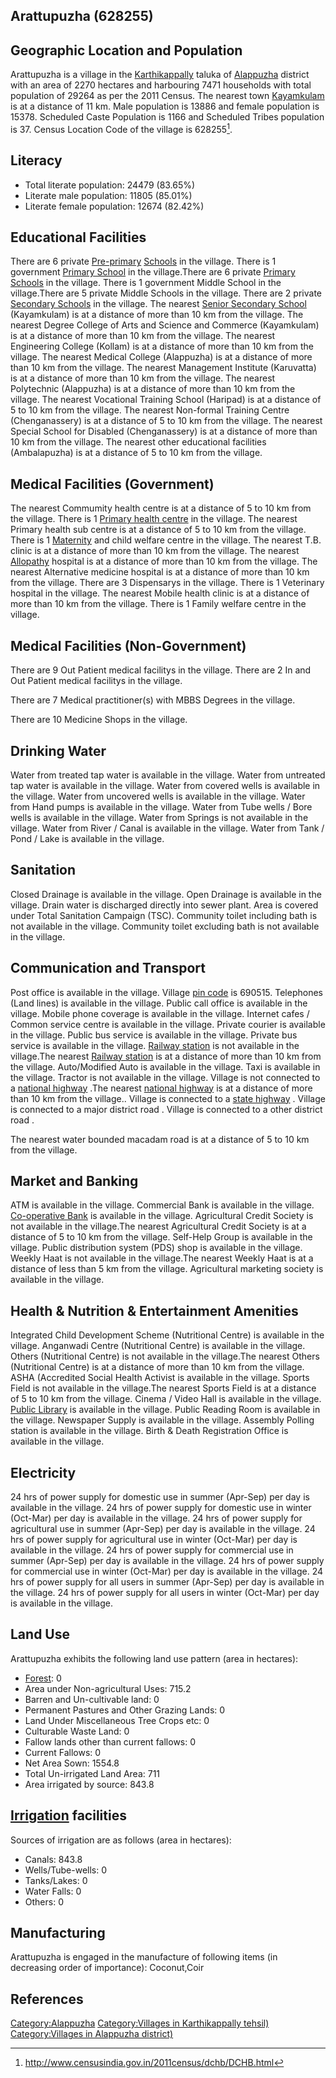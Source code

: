 {{Infobox settlement
| name=Arattupuzha
| native_name=
| native_name_lang=
| other_name=
| nickname=
| settlement_type=Village
| image_skyline=
| image_alt=
| image_caption=
| pushpin_map=India Kerala
| pushpin_label_position=right
| pushpin_map_alt=
| pushpin_map_caption=Location in Kerala, India
| latd=
| latm=
| lats=
| latNS=
| longd=
| longm=
| longs=
| longEW=
| coordinates_display=inline,title
| subdivision_type=Country
| subdivision_name={{flag|India}}
| subdivision_type1=[[States and territories of India|State]]
| subdivision_name1=Kerala 
| subdivision_type2=[[List of districts of India|District]]
| subdivision_name2=Alappuzha
| subdivision_type3=Tahsil
| subdivision_name3=Karthikappally
| website=
| established_title=<!-- Established -->
| established_date=
| founder=
| named_for=
| government_type=
| governing_body=
| unit_pref=Metric=
| area_footnotes=
| area_rank=
| area_total_km2=22.70
| elevation_footnotes=
| elevation_m=
| population_total=29264
| population_as_of=2011
| population_rank=
| population_density_km2=1289
| population_demonym=
| population_footnotes=
| demographics_type1=Languages
| demographics1_title1=Official
| demographics1_info1=[[Malayalam language|Malayalam]]
| timezone1=[[Indian Standard Time|IST]]
| utc_offset1==+5:30
| postal_code_type=[[Postal Index Number|PIN]]
| postal_code=690515
| area_code_type=Telephone code
| area_code=
| registration_plate=
| blank1_name_sec1=Nearest city
| blank1_info_sec1=[[Kayamkulam]]
| blank2_name_sec1=[[Human sex ratio|Sex ratio]]
| blank2_info_sec1=1107 [[male|♂]]/[[female|♀]]
| blank3_name_sec1=Literacy
| blank3_info_sec1=83.65%
| blank1_name_sec2=[[2011 Census of India|2011 census]] code
| blank1_info_sec2=628255
| footnotes=
}}

== Arattupuzha (628255) ==

== Geographic Location and Population ==

Arattupuzha is a village in the [[Karthikappally]] taluka of [[Alappuzha]] district with an area of 2270 hectares and harbouring 7471 households with total population of 29264 as per the 2011 Census. The nearest town [[Kayamkulam]] is at a distance of 11 km. Male population is 13886 and female population is 15378. Scheduled Caste Population is 1166 and Scheduled Tribes population is 37. Census Location Code of the village is 628255<ref>http://www.censusindia.gov.in/2011census/dchb/DCHB.html</ref>.


== Literacy ==  
* Total literate population: 24479 (83.65%)
* Literate male population: 11805 (85.01%)
* Literate female population: 12674 (82.42%)


== Educational Facilities ==  
There are 6 private [[Pre-primary]] [[School]]s in the village.
There is 1 government [[Primary School]] in the village.There are 6 private [[Primary School]]s in the village.
There is 1 government Middle School in the village.There are 5 private Middle Schools in the village.
There are 2 private [[Secondary School]]s in the village.
The nearest [[Senior Secondary School]] (Kayamkulam) is at a distance of more than 10 km from the village.
The nearest Degree College of Arts and Science and Commerce (Kayamkulam) is at a distance of more than 10 km from the village.
The nearest Engineering College (Kollam) is at a distance of more than 10 km from the village.
The nearest Medical College (Alappuzha) is at a distance of more than 10 km from the village.
The nearest Management Institute (Karuvatta) is at a distance of more than 10 km from the village.
The nearest Polytechnic (Alappuzha) is at a distance of more than 10 km from the village.
The nearest Vocational Training School (Haripad) is at a distance of 5 to 10 km from the village.
The nearest Non-formal Training Centre (Chenganassery) is at a distance of 5 to 10 km from the village.
The nearest Special School for Disabled (Chenganassery) is at a distance of more than 10 km from the village.
The nearest other educational facilities (Ambalapuzha) is at a distance of 5 to 10 km from the village.


== Medical Facilities (Government) ==
The nearest Commumity health centre is at a distance of 5 to 10 km from the village.
There is 1 [[Primary health centre]] in the village.
The nearest Primary health sub centre is at a distance of 5 to 10 km from the village.
There is 1 [[Maternity]] and child welfare centre in the village.
The nearest T.B. clinic is at a distance of more than 10 km from the village.
The nearest [[Allopathy]] hospital is at a distance of more than 10 km from the village.
The nearest Alternative medicine hospital is at a distance of more than 10 km from the village.
There are 3 Dispensarys in the village.
There is 1 Veterinary hospital in the village.
The nearest Mobile health clinic is at a distance of more than 10 km from the village.
There is 1 Family welfare centre in the village.


== Medical Facilities (Non-Government) ==
There are 9 Out Patient medical facilitys in the village.
There are 2 In and Out Patient medical facilitys in the village.

There are 7 Medical practitioner(s) with MBBS Degrees in the village.



There are 10 Medicine Shops in the village.



== Drinking Water ==
Water from treated tap water is available in the village.
Water from untreated tap water is available in the village.
Water from covered wells is available in the village.
Water from uncovered wells is available in the village.
Water from Hand pumps is available in the village.
Water from Tube wells / Bore wells is available in the village.
Water from Springs is not available in the village.
Water from River / Canal is available in the village.
Water from Tank / Pond / Lake is available in the village.


== Sanitation ==
Closed Drainage is available in the village.
Open Drainage is available in the village.
Drain water is discharged directly into sewer plant.
Area is covered under Total Sanitation Campaign (TSC).
Community toilet including bath is not available in the village.
Community toilet excluding bath is not available in the village.


== Communication and Transport ==
Post office is available in the village.
Village [[pin code]] is 690515.
Telephones (Land lines) is available in the village.
Public call office is available in the village.
Mobile phone coverage is available in the village.
Internet cafes / Common service centre is available in the village.
Private courier is available in the village.
Public bus service is available in the village.
Private bus service is available in the village.
[[Railway station]] is not available in the village.The nearest [[Railway station]] is at a distance of more than 10 km from the village.
Auto/Modified Auto is available in the village.
Taxi is available in the village.
Tractor is not available in the village.
Village is not connected to a [[national highway]] .The nearest [[national highway]] is at a distance of more than 10 km from the village..
Village is connected to a [[state highway]]  .
Village is connected to a major district road    .
Village is connected to a other district road  .


The nearest water bounded macadam road is at a distance of 5 to 10 km from the village.




== Market and Banking ==
ATM is available in the village.
Commercial Bank is available in the village.
[[Co-operative Bank]] is available in the village.
Agricultural Credit Society is not available in the village.The nearest Agricultural Credit Society is at a distance of 5 to 10 km from the village.
Self-Help Group is available in the village.
Public distribution system (PDS) shop is available in the village.
Weekly Haat is not available in the village.The nearest Weekly Haat is at a distance of less than 5 km from the village.
Agricultural marketing society is available in the village.


== Health & Nutrition & Entertainment Amenities ==
Integrated Child Development Scheme (Nutritional Centre) is available in the village.
Anganwadi Centre (Nutritional Centre) is available in the village.
Others (Nutritional Centre) is not available in the village.The nearest Others (Nutritional Centre) is at a distance of more than 10 km from the village.
ASHA (Accredited Social Health Activist is available in the village.
Sports Field is not available in the village.The nearest Sports Field is at a distance of 5 to 10 km from the village.
Cinema / Video Hall is available in the village.
[[Public Library]] is available in the village.
Public Reading Room is available in the village.
Newspaper Supply is available in the village.
Assembly Polling station is available in the village.
Birth & Death Registration Office is available in the village.


== Electricity ==
24 hrs of power supply for domestic use in summer (Apr-Sep) per day is available in the village.
24 hrs of power supply for domestic use in winter (Oct-Mar) per day is available in the village.
24 hrs of power supply for agricultural use in summer (Apr-Sep) per day is available in the village.
24 hrs of power supply for agricultural use in winter (Oct-Mar) per day is available in the village.
24 hrs of power supply for commercial use in summer (Apr-Sep) per day is available in the village.
24 hrs of power supply for commercial use in winter (Oct-Mar) per day is available in the village.
24 hrs of power supply for all users in summer (Apr-Sep) per day is available in the village.
24 hrs of power supply for all users in winter (Oct-Mar) per day is available in the village.


== Land Use ==
Arattupuzha exhibits the following land use pattern (area in hectares):
* [[Forest]]: 0
* Area under Non-agricultural Uses: 715.2
* Barren and Un-cultivable land: 0
* Permanent Pastures and Other Grazing Lands: 0
* Land Under Miscellaneous Tree Crops etc: 0
* Culturable Waste Land: 0
* Fallow lands other than current fallows: 0
* Current Fallows: 0
* Net Area Sown: 1554.8
* Total Un-irrigated Land Area: 711
* Area irrigated by source: 843.8


== [[Irrigation]] facilities ==
Sources of irrigation are as follows (area in hectares):
* Canals: 843.8
* Wells/Tube-wells: 0
* Tanks/Lakes: 0
* Water Falls: 0
* Others: 0


== Manufacturing ==
Arattupuzha is engaged in the manufacture of following items (in decreasing order of importance): Coconut,Coir


[[Category:Alappuzha]]
[[Category:Villages in Karthikappally tehsil)]]
[[Category:Villages in Alappuzha district)]]


== References ==
{{Reflist}}


